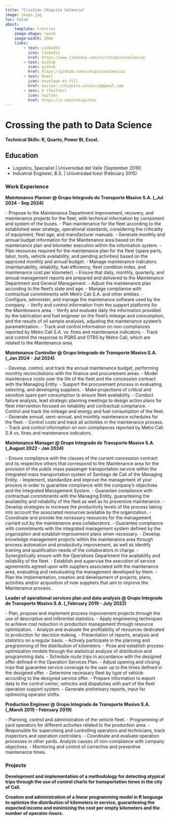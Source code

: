 ```yaml
---
title: "Cristian Chiquito Valencia"
image: image.jpg
toc: false
about: 
    template: trestles
    image-shape: round
    image-width: 20em
    links: 
        - text: LinkedIn
          icon: linkedin
          href: https://www.linkedin.com/in/cchiquitovalencia/
        - text: Github
          icon: github
          href: https://github.com/cchiquitovalencia/
        - text: Email
          icon: envelope-at-fill
          href: mailto::cchiquito.valencia@gmail.com
        - text: X (Twitter)
          icon: twitter
          href: https://x.com/cchiquitov
---
```


# Crossing the path to Data Science

#### Technical Skills: R, Quarto, Power BI, Excel.

## Education

-   Logistics, Specialist \| Universidad del Valle (September 2019)
-   Industrial Engineer, B.S. \| Universidad Icesi (February 2015)

### Work Experience

**Maintenance Planner \@ Grupo Integrado de Transporte Masivo S.A. (\_Jul 2024 - Sep 2024)**

\- Propose to the Maintenance Department improvement, recovery, and maintenance projects for the fleet, with technical information by component and system of the buses. - Plan maintenance for the fleet according to the established wear strategy, operational standards, considering the criticality of equipment, fleet age, and manufacturer manuals. - Generate monthly and annual budget information for the Maintenance area based on the maintenance plan and kilometer execution within the information system. - Plan resources required for the maintenance plan for the fleet (spare parts, labor, tools, vehicle availability, and pending activities) based on the approved monthly and annual budget. - Manage maintenance indicators (maintainability, reliability, fuel efficiency, fleet condition index, and maintenance cost per kilometer). - Ensure that daily, monthly, quarterly, and annual management reports are prepared and delivered to the Maintenance Department and General Management. - Adjust the maintenance plan according to the fleet's state and age. - Manage compliance with contractual commitments with Metro Cali S.A. and other entities. - Configure, administer, and manage the maintenance software used by the company. - Verify and control information from the support platforms for the Maintenance area. - Verify and evaluate daily the information provided by the lubrication and fuel engineer on the fleet's mileage and consumption, and the results of oil sample analyses, adjusting the maintenance system's parametrization. - Track and control information on non-compliances reported by Metro Cali S.A. vs. fines and maintenance indicators. - Track and control the response to PQRS and OTRS by Metro Cali, which are related to the Maintenance area.

**Maintenance Controller \@ Grupo Integrado de Transporte Masivo S.A. (\_Jan 2024 - Jul 2024)**

\- Develop, control, and track the annual maintenance budget, performing monthly reconciliations with the finance and procurement areas. - Model maintenance costs over the life of the fleet and the concession contract with the Managing Entity. - Support the procurement process in evaluating, selecting, and developing suppliers. - Make projections of critical and sensitive spare part consumption to ensure fleet availability. - Conduct failure analysis, lead strategic planning meetings to design action plans for fleet intervention focused on reliability and contractual compliance. - Control and track the mileage and energy and fuel consumption of the fleet. - Generate annual, semi-annual, and monthly maintenance schedules for the fleet. - Control costs and track all activities in the maintenance process. - Track and control information on non-compliances reported by Metro Cali S.A vs. fines and maintenance indicators.

**Maintenance Manager \@ Grupo Integrado de Transporte Masivo S.A. (\_August 2022 - Jan 2024)**

\- Ensure compliance with the clauses of the current concession contract and its respective others that correspond to the Maintenance area for the provision of the public mass passenger transportation service within the integrated mass transportation system of Santiago de Cali of the Managing Entity. - Implement, standardize and improve the management of your process in order to guarantee compliance with the company's objectives and the Integrated Management System. - Guarantee compliance with contractual commitments with the Managing Entity, guaranteeing the availability and reliability of the fleet as well as its preventive maintenance. - Develop strategies to increase the productivity levels of the process taking into account the associated resources available by the organization. - Coordinate and provide the necessary resources for the management carried out by the maintenance area collaborators. - Guarantee compliance with commitments with the integrated management system defined by the organization and establish improvement plans when necessary. - Develop knowledge management projects within the maintenance area through process automation and productivity improvement, as well as identify training and qualification needs of the collaborators in charge. - Synergistically ensure with the Operations Department the availability and reliability of the fleet. - Establish and supervise the execution of service agreements agreed upon with suppliers associated with the maintenance area, evaluating and reevaluating the management developed by them. - Plan the implementation, creation and development of projects, plans, activities and/or acquisition of new suppliers that aim to improve the Maintenance process.

**Leader of operational services plan and data analysis \@ Grupo Integrado de Transporte Masivo S.A. (\_February 2019 - July 2022)**

\- Plan, propose and implement process improvement projects through the use of descriptive and inferential statistics. - Apply engineering techniques to achieve cost reduction in production management through resource optimization. - Analyze and evaluate the profitability of resources dedicated to production for decision making. - Presentation of reports, analysis and statistics on a regular basis. - Actively participate in the planning and programming of the distribution of kilometers. - Pose and establish process optimization models through the statistical analysis of distribution and programming data. - Schedule route trips in accordance with the designed offer defined in the Operation Services Plan. - Adjust opening and closing trips that guarantee service coverage to the user up to the times defined in the designed offer. - Determine necessary fleet by type of vehicle according to the designed service offer. - Prepare information to export data to the control center, vehicles and dispatches with part of the fleet operation support system. - Generate preliminary reports, input for optimizing operator shifts.

**Production Engineer \@ Grupo Integrado de Transporte Masivo S.A. (\_March 2015 - February 2019)**

\- Planning, control and administration of the vehicle fleet. - Programming of yard operators for different activities related to the production area. - Responsible for supervising and controlling operators and technicians, track inspectors and operation controllers. - Coordinate and evaluate operation processes in other yards. Analyze causes of non-compliance with company objectives. - Monitoring and control of corrective and preventive maintenance times.

### Projects

**Development and implementation of a methodology for detecting atypical trips through the use of control charts for transportation times in the city of Cali.**

**Creation and administration of a linear programming model in R language to optimize the distribution of kilometers in service, guaranteeing the expected income and minimizing the cost per empty kilometers and the number of operator-hours.**
